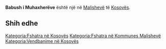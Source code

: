 {{Fshat në 
 | Emri                = Babush i Muhaxherëve
 | EmriAlt                = 
 | NAME_SHORT_FORM=      
 | NAME_GENERIC=      
 | NAME_SORT_NAME_RO=      BABUSHIMUHAXHEREVE
 | FULL_NAME_RO = Babush i Muhaxherëve
 | FULL_NAME_ND_RO=Babush i Muhaxhereve
 | SORT_NAME_RG=BABUSHIMUHAXHEREVE
 | FULL_NAME_RG=Babush i Muhaxherëve
 | FULL_NAME_ND_RG=Babush i Muhaxhereve
 | SRP_NAME_SHORT_FORM=      
 | SRP_NAME_GENERIC=      
 | SRP_NAME_SORT_NAME_RO=      
 | SRP_FULL_NAME_RO = 
 | SRP_FULL_NAME_ND_RO=
 | SRP_SORT_NAME_RG=
 | SRP_FULL_NAME_RG=
 | SRP_FULL_NAME_ND_RG=
 | Emri (Rasa dhanore) = 
 | Figura              = 
 | Shteti              = Kosovo
 | Komuna              = Malishevë
 | Kodi postar         = 
 | Sipërfaqja          = 

 | Popullsia           = 

 | Regj. i popullsisë  = 
 | Dend. e popullsisë  = 
 | Faqja zyrtare       = 
 <!--- Koordinatat ----> 
 | Gjerësia            = 42.467222
 | Gjatësia            = 21.183611
 | Lartësia            = 
}}
'''Babush i Muhaxherëve''' është një [[]] në [[Malishevë]] të [[Kosovës]].

<!-- == Gjeografia == -->
<!-- == Historia == -->
<!-- == Demografia == -->
== Shih edhe ==
{{Komuna Malishevë}}
{{Kosovo-Administrata-Cung}}

[[Kategoria:Fshatra në Kosovës]]
[[Kategoria:Fshatra në Kommunes Malishevë]]
[[Kategoria:Vendbanime në Kosovës]]